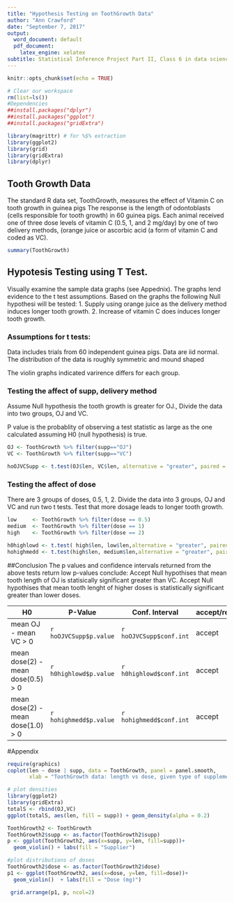 ```yaml
---
title: "Hypothesis Testing on ToothGrowth Data"
author: "Ann Crawford"
date: "September 7, 2017"
output:
  word_document: default
  pdf_document:
    latex_engine: xelatex
subtitle: Statistical Inference Project Part II, Class 6 in data science series
---
```

```r
knitr::opts_chunk$set(echo = TRUE)
```

```r

# Clear our workspace
rm(list=ls())
#Dependencies
##install.packages("dplyr")
##install.packages("ggplot")
##install.packages("gridExtra")

library(magrittr) # for %$% extraction
library(ggplot2)
library(grid)
library(gridExtra)
library(dplyr)
```


## Tooth Growth Data
The standard R data set, ToothGrowth,  measures the effect of Vitamin C on tooth growth in guinea pigs
The response is the length of odontoblasts (cells responsible for tooth growth) in 60 guinea pigs. Each animal received one 
of three dose levels of vitamin C (0.5, 1, and 2 mg/day) by one of two delivery 
methods, (orange juice or ascorbic acid (a form of vitamin C and coded as VC).

```r
summary(ToothGrowth)
```
## Hypotesis Testing using T Test.
Visually examine the sample data graphs (see Appednix). The graphs lend evidence to the t test assumptions.
Based on the graphs the following Null hypothesi will be tested: 
1. Supply using orange juice as the delivery method induces longer tooth growth. 
2. Increase of vitamin C does induces longer tooth growth.

### Assumptions for t tests: 
Data includes trials from 60 independent guinea pigs. 
Data are iid normal.
The distribution of the data is roughly symmetric and mound shaped

The violin graphs indicated varirence differs for each group. 

### Testing the affect of supp, delivery method
Assume Null hypothesis the tooth growth is greater for OJ., 
Divide the data into two groups, OJ and VC. 

P value is the probablity of observing a test statistic as large as the one calculated assuming H0 (null hypothesis) is true.

```r

OJ <- ToothGrowth %>% filter(supp=="OJ") 
VC <- ToothGrowth %>% filter(supp=="VC")

hoOJVCSupp <- t.test(OJ$len, VC$len, alternative = "greater", paired = FALSE, conf.level = 0.95, var.equal = FALSE)

```
### Testing the affect of dose
There are 3 groups of doses, 0.5, 1, 2.  Divide the data into 3 groups, OJ and VC and run two t tests.
Test that more dosage leads to longer tooth growth.
  
```r
low     <- ToothGrowth %>% filter(dose == 0.5)
medium  <- ToothGrowth %>% filter(dose == 1)
high    <- ToothGrowth %>% filter(dose == 2)

h0highlowd <- t.test( high$len, low$len,alternative = "greater", paired = FALSE, conf.level = 0.95,Var.equal=FALSE)
hohighmedd <- t.test(high$len, medium$len,alternative = "greater", paired = FALSE, conf.level = 0.95,Var.equal=FALSE)
```
##Conclusion
The p values and confidence intervals returned from the above tests return low p-values conclude:
Accept Null hypothises that mean tooth length of OJ is statisically significant greater than VC.
Accept Null hypothises that mean tooth lenght of higher doses is statistically significant greater than lower doses.  

H0                            | P-Value | Conf. Interval | accept/reject
------------------------------|---------|----------------|---------------
mean OJ - mean VC > 0  | `r hoOJVCSupp$p.value` | `r hoOJVCSupp$conf.int`| accept
mean dose(2) - mean dose(0.5) > 0  | `r h0highlowd$p.value` | `r h0highlowd$conf.int` | accept
mean dose(2) - mean dose(1.0) > 0  | `r hohighmedd$p.value `| `r hohighmedd$conf.int `| accept

#Appendix

```r
require(graphics)
coplot(len ~ dose | supp, data = ToothGrowth, panel = panel.smooth,
       xlab = "ToothGrowth data: length vs dose, given type of supplement")
```

```r
# plot densities 
library(ggplot2)
library(gridExtra)
totalS <- rbind(OJ,VC)
ggplot(totalS, aes(len, fill = supp)) + geom_density(alpha = 0.2)

ToothGrowth2 <- ToothGrowth
ToothGrowth2$supp <- as.factor(ToothGrowth2$supp)
p <- ggplot(ToothGrowth2, aes(x=supp, y=len, fill=supp))+
  geom_violin() + labs(fill = "Supplier") 

#plot distributions of doses
ToothGrowth2$dose <- as.factor(ToothGrowth2$dose)
p1 <- ggplot(ToothGrowth2, aes(x=dose, y=len, fill=dose))+
  geom_violin()  + labs(fill = "Dose (mg)") 

 grid.arrange(p1, p, ncol=2)
```
